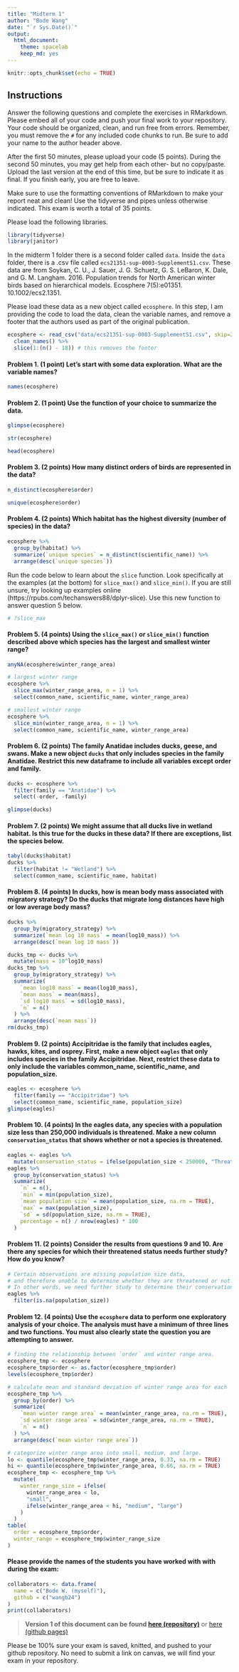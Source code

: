 ```yaml
---
title: "Midterm 1"
author: "Bode Wang"
date: "`r Sys.Date()`"
output:
  html_document: 
    theme: spacelab
    keep_md: yes
---
```


```r
knitr::opts_chunk$set(echo = TRUE)
```

## Instructions
Answer the following questions and complete the exercises in RMarkdown. Please embed all of your code and push your final work to your repository. Your code should be organized, clean, and run free from errors. Remember, you must remove the `#` for any included code chunks to run. Be sure to add your name to the author header above.  

After the first 50 minutes, please upload your code (5 points). During the second 50 minutes, you may get help from each other- but no copy/paste. Upload the last version at the end of this time, but be sure to indicate it as final. If you finish early, you are free to leave.

Make sure to use the formatting conventions of RMarkdown to make your report neat and clean! Use the tidyverse and pipes unless otherwise indicated. This exam is worth a total of 35 points. 

Please load the following libraries.
```r
library(tidyverse)
library(janitor)
```

In the midterm 1 folder there is a second folder called `data`. Inside the `data` folder, there is a .csv file called `ecs21351-sup-0003-SupplementS1.csv`. These data are from Soykan, C. U., J. Sauer, J. G. Schuetz, G. S. LeBaron, K. Dale, and G. M. Langham. 2016. Population trends for North American winter birds based on hierarchical models. Ecosphere 7(5):e01351. 10.1002/ecs2.1351.  

Please load these data as a new object called `ecosphere`. In this step, I am providing the code to load the data, clean the variable names, and remove a footer that the authors used as part of the original publication.
```r
ecosphere <- read_csv("data/ecs21351-sup-0003-SupplementS1.csv", skip=2) %>% 
  clean_names() %>%
  slice(1:(n() - 18)) # this removes the footer
```

#### Problem 1. (1 point) Let's start with some data exploration. What are the variable names?
```r
names(ecosphere)
```

#### Problem 2. (1 point) Use the function of your choice to summarize the data.
```r
glimpse(ecosphere)
```

```r
str(ecosphere)
```

```r
head(ecosphere)
```

#### Problem 3. (2 points) How many distinct orders of birds are represented in the data?
```r
n_distinct(ecosphere$order)
```

```r
unique(ecosphere$order)
```

#### Problem 4. (2 points) Which habitat has the highest diversity (number of species) in the data?
```r
ecosphere %>%
  group_by(habitat) %>%
  summarize(`unique species` = n_distinct(scientific_name)) %>%
  arrange(desc(`unique species`))
```

Run the code below to learn about the `slice` function. Look specifically at the examples (at the bottom) for `slice_max()` and `slice_min()`. If you are still unsure, try looking up examples online (https://rpubs.com/techanswers88/dplyr-slice). Use this new function to answer question 5 below.
```r
# ?slice_max
```

#### Problem 5. (4 points) Using the `slice_max()` or `slice_min()` function described above which species has the largest and smallest winter range?
```r
anyNA(ecosphere$winter_range_area)
```

```r
# largest winter range
ecosphere %>%
  slice_max(winter_range_area, n = 1) %>%
  select(common_name, scientific_name, winter_range_area)
```

```r
# smallest winter range
ecosphere %>%
  slice_min(winter_range_area, n = 1) %>%
  select(common_name, scientific_name, winter_range_area)
```

#### Problem 6. (2 points) The family Anatidae includes ducks, geese, and swans. Make a new object `ducks` that only includes species in the family Anatidae. Restrict this new dataframe to include all variables except order and family.
```r
ducks <- ecosphere %>%
  filter(family == "Anatidae") %>%
  select(-order, -family)

glimpse(ducks)
```


#### Problem 7. (2 points) We might assume that all ducks live in wetland habitat. Is this true for the ducks in these data? If there are exceptions, list the species below.
```r
tabyl(ducks$habitat)
ducks %>%
  filter(habitat != "Wetland") %>%
  select(common_name, scientific_name, habitat)
```

#### Problem 8. (4 points) In ducks, how is mean body mass associated with migratory strategy? Do the ducks that migrate long distances have high or low average body mass?
```r
ducks %>%
  group_by(migratory_strategy) %>%
  summarize(`mean log 10 mass` = mean(log10_mass)) %>%
  arrange(desc(`mean log 10 mass`))
```

```r
ducks_tmp <- ducks %>%
  mutate(mass = 10^log10_mass)
ducks_tmp %>%
  group_by(migratory_strategy) %>%
  summarize(
    `mean log10 mass` = mean(log10_mass),
    `mean mass` = mean(mass),
    `sd log10 mass` = sd(log10_mass),
    `n` = n()
  ) %>%
  arrange(desc(`mean mass`))
rm(ducks_tmp)
```

#### Problem 9. (2 points) Accipitridae is the family that includes eagles, hawks, kites, and osprey. First, make a new object `eagles` that only includes species in the family Accipitridae. Next, restrict these data to only include the variables common_name, scientific_name, and population_size.
```r
eagles <- ecosphere %>%
  filter(family == "Accipitridae") %>%
  select(common_name, scientific_name, population_size)
glimpse(eagles)
```

#### Problem 10. (4 points) In the eagles data, any species with a population size less than 250,000 individuals is threatened. Make a new column `conservation_status` that shows whether or not a species is threatened.
```r
eagles <- eagles %>%
  mutate(conservation_status = ifelse(population_size < 250000, "Threatened", "Not threatened"))
eagles %>%
  group_by(conservation_status) %>%
  summarize(
    `n` = n(),
    `min` = min(population_size),
    `mean population size` = mean(population_size, na.rm = TRUE),
    `max` = max(population_size),
    `sd` = sd(population_size, na.rm = TRUE),
    percentage = n() / nrow(eagles) * 100
  )
```

#### Problem 11. (2 points) Consider the results from questions 9 and 10. Are there any species for which their threatened status needs further study? How do you know?
```r
# Certain observations are missing population size data,
# and therefore unable to determine whether they are threatened or not.
# In other words, we need further study to determine their conservation status.
eagles %>%
  filter(is.na(population_size))
```

#### Problem 12. (4 points) Use the `ecosphere` data to perform one exploratory analysis of your choice. The analysis must have a minimum of three lines and two functions. You must also clearly state the question you are attempting to answer.

```r
# finding the relationship between `order` and winter range area.
ecosphere_tmp <- ecosphere
ecosphere_tmp$order <- as.factor(ecosphere_tmp$order)
levels(ecosphere_tmp$order)
```

```r
# calculate mean and standard deviation of winter range area for each `order`.
ecosphere_tmp %>%
  group_by(order) %>%
  summarize(
    `mean winter range area` = mean(winter_range_area, na.rm = TRUE),
    `sd winter range area` = sd(winter_range_area, na.rm = TRUE),
    `n` = n()
  ) %>%
  arrange(desc(`mean winter range area`))
```

```r
# categorize winter range area into small, medium, and large.
lo <- quantile(ecosphere_tmp$winter_range_area, 0.33, na.rm = TRUE)
hi <- quantile(ecosphere_tmp$winter_range_area, 0.66, na.rm = TRUE)
ecosphere_tmp <- ecosphere_tmp %>%
  mutate(
    winter_range_size = ifelse(
      winter_range_area < lo,
      "small",
      ifelse(winter_range_area < hi, "medium", "large")
    )
  )
table(
  order = ecosphere_tmp$order,
  winter_range = ecosphere_tmp$winter_range_size
)
```

#### Please provide the names of the students you have worked with with during the exam:

```r
collaborators <- data.frame(
  name = c("Bode W. (myself)"), 
  github = c("wangb24")
)
print(collaborators)
```

> **Version 1 of this document can be found [here (repository)](https://github.com/wangb24/BIS15W2023_bwang/tree/3b2ad9ecaed5deb5de46840b0c38b7bb3265f54c/midterm01)**
> or [here (github pages)](https://wangb24.github.io/BIS15W2023_bwang/midterm/01/ver01.html)

Please be 100% sure your exam is saved, knitted, and pushed to your github repository. No need to submit a link on canvas, we will find your exam in your repository.